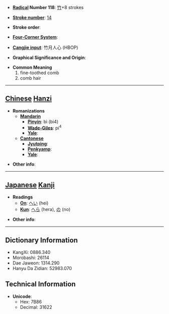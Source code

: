* '''[[Wiktionary:Chinese radical index| Radical]] Number 118''': [[Wiktionary:Chinese radical index 竹|竹]]+8 strokes

* '''[[Wiktionary:Chinese total strokes index|Stroke number]]''': [[Wiktionary:Chinese total strokes index 14|14]]

* '''Stroke order''': 

* '''[[Wiktionary:Chinese four corner index|Four-Corner System]]''': 

* '''[[Wiktionary:Chinese Cangjie index|Cangjie input]]''': 竹月人心 (HBOP)

* '''Graphical Significance and Origin''': 

* '''Common Meaning'''
*#fine-toothed comb
*# comb hair


----

== [[Chinese]] [[Hanzi]] ==

* '''Romanizations'''
** '''[[Mandarin]]'''
*** '''[[Pinyin]]''': bì (bi4)
*** '''[[Wade-Giles]]''': pi<sup>4</sup>
*** '''[[Yale]]''': 
** '''[[Cantonese]]'''
*** '''[[Jyutping]]''':
*** '''[[Penkyamp]]''': 
*** '''[[Yale]]''': 

* '''Other info''': 

----

== [[Japanese]] [[Kanji]] ==

* '''Readings'''
** '''[[On]]''': [[へい]] (hei)
** '''[[Kun]]''': [[へら]] (hera), [[の]] (no)

* '''Other info''':  

----

== Dictionary Information ==

* KangXi: 0886.340
* Morobashi: 26114
* Dae Jaweon: 1314.290
* Hanyu Da Zidian: 52983.070

== Technical Information ==

* '''Unicode''':
** Hex: 7B86
** Decimal: 31622